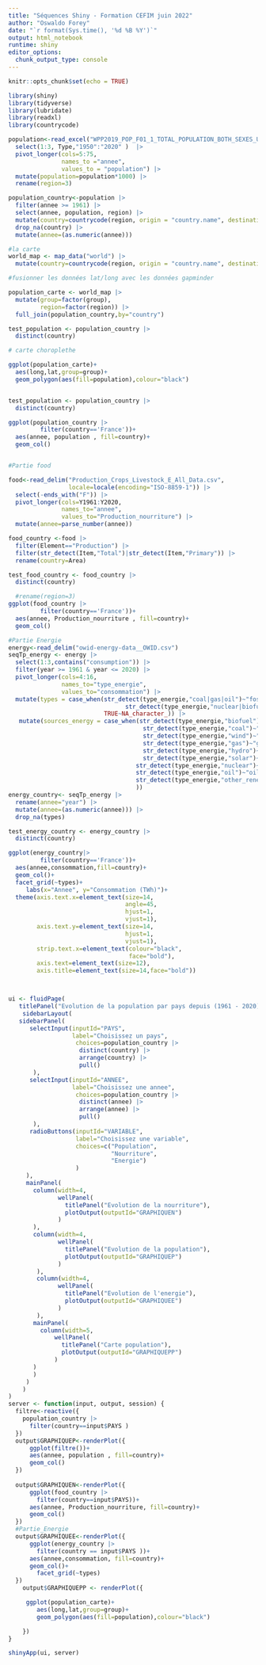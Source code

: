 ```yaml
---
title: "Séquences Shiny - Formation CEFIM juin 2022"
author: "Oswaldo Forey"
date: "`r format(Sys.time(), '%d %B %Y')`"
output: html_notebook
runtime: shiny
editor_options: 
  chunk_output_type: console
---
```


```r
knitr::opts_chunk$set(echo = TRUE)

library(shiny)
library(tidyverse)
library(lubridate)
library(readxl)
library(countrycode)

```


```r
population<-read_excel("WPP2019_POP_F01_1_TOTAL_POPULATION_BOTH_SEXES_UN.xlsx", skip = 16, na="...") |>
  select(1:3, Type,"1950":"2020" )  |>
  pivot_longer(cols=5:75,
               names_to ="annee",
               values_to = "population") |>
  mutate(population=population*1000) |>
  rename(region=3)

population_country<-population |>
  filter(annee >= 1961) |>
  select(annee, population, region) |>
  mutate(country=countrycode(region, origin = "country.name", destination = "country.name")) |>
  drop_na(country) |>
  mutate(annee=(as.numeric(annee)))

#la carte 
world_map <- map_data("world") |> 
  mutate(country=countrycode(region, origin = "country.name", destination = "country.name"))

#fusionner les données lat/long avec les données gapminder

population_carte <- world_map |>
  mutate(group=factor(group),
         region=factor(region)) |> 
  full_join(population_country,by="country")

test_population <- population_country |> 
  distinct(country)

# carte choroplethe

ggplot(population_carte)+
  aes(long,lat,group=group)+
  geom_polygon(aes(fill=population),colour="black")


test_population <- population_country |> 
  distinct(country)

ggplot(population_country |>
         filter(country=='France'))+
  aes(annee, population , fill=country)+
  geom_col()


#Partie food

food<-read_delim("Production_Crops_Livestock_E_All_Data.csv",
                 locale=locale(encoding="ISO-8859-1")) |>
  select(-ends_with("F")) |>
  pivot_longer(cols=Y1961:Y2020,
               names_to="annee",
               values_to="Production_nourriture") |>
  mutate(annee=parse_number(annee))

food_country <-food |>
  filter(Element=="Production") |>
  filter(str_detect(Item,"Total")|str_detect(Item,"Primary")) |>
  rename(country=Area)

test_food_country <- food_country |> 
  distinct(country)

  #rename(region=3)
ggplot(food_country |>
         filter(country=='France'))+
  aes(annee, Production_nourriture , fill=country)+
  geom_col()

#Partie Energie
energy<-read_delim("owid-energy-data__OWID.csv")
seqTp_energy <- energy |>
  select(1:3,contains("consumption")) |>
  filter(year >= 1961 & year <= 2020) |>
  pivot_longer(cols=4:16,
               names_to="type_energie",
               values_to="consommation") |>
  mutate(types = case_when(str_detect(type_energie,"coal|gas|oil")~"fossil_fuel_consumption",
                                 str_detect(type_energie,"nuclear|biofuel|hydro|other_renewable|solar|wind")~"low_carbon_consumption",
                           TRUE~NA_character_)) |>
   mutate(sources_energy = case_when(str_detect(type_energie,"biofuel")~"biofuel",
                                      str_detect(type_energie,"coal")~"coal",
                                      str_detect(type_energie,"wind")~"wind",
                                      str_detect(type_energie,"gas")~"gas",
                                      str_detect(type_energie,"hydro")~"hydro",
                                      str_detect(type_energie,"solar")~"solar",
                                    str_detect(type_energie,"nuclear")~"nuclear",
                                    str_detect(type_energie,"oil")~"oil",
                                    str_detect(type_energie,"other_renewable")~"other_renewable_consumption"
                                    ))
energy_country<- seqTp_energy |>
  rename(annee="year") |>
  mutate(annee=(as.numeric(annee))) |>
  drop_na(types)

test_energy_country <- energy_country |> 
  distinct(country)

ggplot(energy_country|>
         filter(country=='France'))+
  aes(annee,consommation,fill=country)+
  geom_col()+
  facet_grid(~types)+
     labs(x="Annee", y="Consommation (TWh)")+
  theme(axis.text.x=element_text(size=14,
                                 angle=45,
                                 hjust=1,
                                 vjust=1),
        axis.text.y=element_text(size=14,
                                 hjust=1,
                                 vjust=1),
        strip.text.x=element_text(colour="black",
                                  face="bold"),
        axis.text=element_text(size=12),
        axis.title=element_text(size=14,face="bold"))



ui <- fluidPage(
   titlePanel("Evolution de la population par pays depuis (1961 - 2020)"),
    sidebarLayout(
   sidebarPanel(
      selectInput(inputId="PAYS",
                  label="Choisissez un pays",
                   choices=population_country |>
                    distinct(country) |>
                    arrange(country) |>
                    pull()
       ),
      selectInput(inputId="ANNEE",
                  label="Choisissez une annee",
                   choices=population_country |>
                    distinct(annee) |>
                    arrange(annee) |>
                    pull()
       ),
      radioButtons(inputId="VARIABLE",
                   label="Choisissez une variable",
                   choices=c("Population",
                             "Nourriture",
                             "Energie")
                   )
     ),
     mainPanel(
       column(width=4,
              wellPanel(
                titlePanel("Evolution de la nourriture"),
                plotOutput(outputId="GRAPHIQUEN")
              )
       ),
       column(width=4,
              wellPanel(
                titlePanel("Evolution de la population"),
                plotOutput(outputId="GRAPHIQUEP")
              )
        ),
        column(width=4,
              wellPanel(
                titlePanel("Evolution de l'energie"),
                plotOutput(outputId="GRAPHIQUEE")
              )
        ),
       mainPanel(
         column(width=5,
             wellPanel(
               titlePanel("Carte population"),
               plotOutput(outputId="GRAPHIQUEPP")
             )
       )
       )
     )
    )
)
server <- function(input, output, session) {
  filtre<-reactive({
    population_country |>
      filter(country==input$PAYS )
  })
  output$GRAPHIQUEP<-renderPlot({
      ggplot(filtre())+
      aes(annee, population , fill=country)+
      geom_col()
  })
  
  output$GRAPHIQUEN<-renderPlot({
      ggplot(food_country |>
        filter(country==input$PAYS))+
      aes(annee, Production_nourriture, fill=country)+
      geom_col()
  })
  #Partie_Energie
  output$GRAPHIQUEE<-renderPlot({
      ggplot(energy_country |>
        filter(country == input$PAYS ))+
      aes(annee,consommation, fill=country)+
      geom_col()+
        facet_grid(~types)
  })
    output$GRAPHIQUEPP <- renderPlot({

     ggplot(population_carte)+
        aes(long,lat,group=group)+
        geom_polygon(aes(fill=population),colour="black")

    })
}

shinyApp(ui, server)
```

